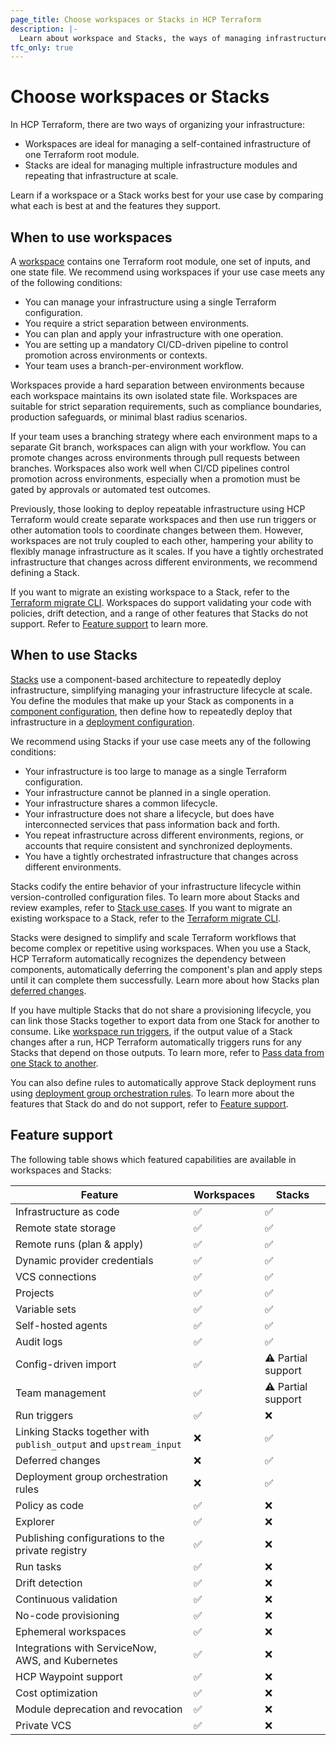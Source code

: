 ```yaml
---
page_title: Choose workspaces or Stacks in HCP Terraform
description: |-
  Learn about workspace and Stacks, the ways of managing infrastructure in HCP Terraform. Determine if a Stack or a workspace is best for your use case.
tfc_only: true
---
```


# Choose workspaces or Stacks

In HCP Terraform, there are two ways of organizing your infrastructure:

- Workspaces are ideal for managing a self-contained infrastructure of one Terraform root module.
- Stacks are ideal for managing multiple infrastructure modules and repeating that infrastructure at scale.

Learn if a workspace or a Stack works best for your use case by comparing what each is best at and the features they support.

## When to use workspaces

A [workspace](/terraform/cloud-docs/workspaces) contains one Terraform root module, one set of inputs, and one state file. We recommend using workspaces if your use case meets any of the following conditions:

- You can manage your infrastructure using a single Terraform configuration.
- You require a strict separation between environments.
- You can plan and apply your infrastructure with one operation.
- You are setting up a mandatory CI/CD-driven pipeline to control promotion across environments or contexts.
- Your team uses a branch-per-environment workflow.

Workspaces provide a hard separation between environments because each workspace maintains its own isolated state file. Workspaces are suitable for strict separation requirements, such as compliance boundaries, production safeguards, or minimal blast radius scenarios.

If your team uses a branching strategy where each environment maps to a separate Git branch, workspaces can align with your workflow. You can promote changes across environments through pull requests between branches. Workspaces also work well when CI/CD pipelines control promotion across environments, especially when a promotion must be gated by approvals or automated test outcomes.

Previously, those looking to deploy repeatable infrastructure using HCP Terraform would create separate workspaces and then use run triggers or other automation tools to coordinate changes between them. However, workspaces are not truly coupled to each other, hampering your ability to flexibly manage infrastructure as it scales. If you have a tightly orchestrated infrastructure that changes across different environments, we recommend defining a Stack.

If you want to migrate an existing workspace to a Stack, refer to the [Terraform migrate CLI](#TODO). Workspaces do support validating your code with policies, drift detection, and a range of other features that Stacks do not support. Refer to [Feature support](#feature-support) to learn more.

## When to use Stacks

[Stacks](/terraform/cloud-docs/stacks) use a component-based architecture to repeatedly deploy infrastructure, simplifying managing your infrastructure lifecycle at scale. You define the modules that make up your Stack as components in a [component configuration](/terraform/language/stacks/component/config), then define how to repeatedly deploy that infrastructure in a [deployment configuration](/terraform/language/stacks/deploy/config).

We recommend using Stacks if your use case meets any of the following conditions:

- Your infrastructure is too large to manage as a single Terraform configuration.
- Your infrastructure cannot be planned in a single operation.
- Your infrastructure shares a common lifecycle.
- Your infrastructure does not share a lifecycle, but does have interconnected services that pass information back and forth.
- You repeat infrastructure across different environments, regions, or accounts that require consistent and synchronized deployments.
- You have a tightly orchestrated infrastructure that changes across different environments.

Stacks codify the entire behavior of your infrastructure lifecycle within version-controlled configuration files. To learn more about Stacks and review examples, refer to [Stack use cases](/terraform/language/stacks/use-cases). If you want to migrate an existing workspace to a Stack, refer to the [Terraform migrate CLI](/terraform/language/stacks/deploy/conditions).

Stacks were designed to simplify and scale Terraform workflows that become complex or repetitive using workspaces. When you use a Stack, HCP Terraform automatically recognizes the dependency between components, automatically deferring the component's plan and apply steps until it can complete them successfully. Learn more about how Stacks plan [deferred changes](/terraform/cloud-docs/stacks/deploy/plans#deferred-changes).

If you have multiple Stacks that do not share a provisioning lifecycle, you can link those Stacks together to export data from one Stack for another to consume. Like [workspace run triggers](/terraform/cloud-docs/workspaces/settings/run-triggers), if the output value of a Stack changes after a run, HCP Terraform automatically triggers runs for any Stacks that depend on those outputs. To learn more, refer to [Pass data from one Stack to another](/terraform/language/stacks/deploy/pass-data).

You can also define rules to automatically approve Stack deployment runs using [deployment group orchestration rules](/terraform/language/stacks/deploy/conditions). To learn more about the features that Stack do and do not support, refer to [Feature support](#feature-support).

## Feature support

The following table shows which featured capabilities are available in workspaces and Stacks:

| Feature | Workspaces | Stacks |
|---------|------------|---------|
| Infrastructure as code | ✅ | ✅ |
| Remote state storage | ✅ | ✅ |
| Remote runs (plan & apply) | ✅ | ✅ |
| Dynamic provider credentials | ✅ | ✅ |
| VCS connections | ✅ | ✅ |
| Projects | ✅ | ✅ |
| Variable sets | ✅ | ✅ |
| Self-hosted agents | ✅ | ✅ |
| Audit logs | ✅ | ✅ |
| Config-driven import | ✅ | ⚠️ Partial support |
| Team management | ✅ | ⚠️ Partial support  |
| Run triggers | ✅ | ❌ |
| Linking Stacks together with `publish_output` and `upstream_input` | ❌ | ✅ |
| Deferred changes | ❌ | ✅ |
| Deployment group orchestration rules | ❌ | ✅ |
| Policy as code | ✅ | ❌ |
| Explorer | ✅ | ❌ |
| Publishing configurations to the private registry | ✅ | ❌ |
| Run tasks | ✅ | ❌ |
| Drift detection | ✅ | ❌ |
| Continuous validation | ✅ | ❌ |
| No-code provisioning | ✅ | ❌ |
| Ephemeral workspaces | ✅ | ❌ |
| Integrations with ServiceNow, AWS, and Kubernetes  | ✅ | ❌ |
| HCP Waypoint support  | ✅ | ❌ |
| Cost optimization | ✅ | ❌ |
| Module deprecation and revocation | ✅ | ❌ |
| Private VCS | ✅ | ❌ |
